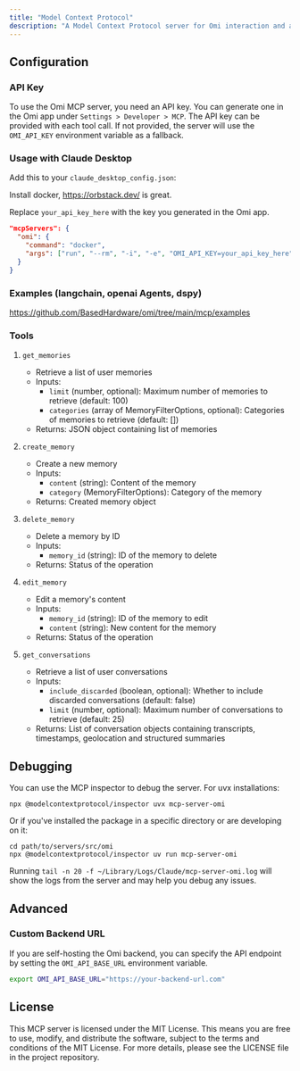 ```yaml
---
title: "Model Context Protocol"
description: "A Model Context Protocol server for Omi interaction and automation. This server provides tools to read, search, and manipulate Memories and Conversations."
---
```



## Configuration

### API Key

To use the Omi MCP server, you need an API key. You can generate one in the Omi app under `Settings > Developer > MCP`. The API key can be provided with each tool call. If not provided, the server will use the `OMI_API_KEY` environment variable as a fallback.

### Usage with Claude Desktop

Add this to your `claude_desktop_config.json`:

Install docker, https://orbstack.dev/ is great.

Replace `your_api_key_here` with the key you generated in the Omi app.

```json
"mcpServers": {
  "omi": {
    "command": "docker",
    "args": ["run", "--rm", "-i", "-e", "OMI_API_KEY=your_api_key_here", "omiai/mcp-server"]
  }
}
```

### Examples (langchain, openai Agents, dspy)

https://github.com/BasedHardware/omi/tree/main/mcp/examples


### Tools
1. `get_memories`
   - Retrieve a list of user memories
   - Inputs:
     - `limit` (number, optional): Maximum number of memories to retrieve (default: 100)
     - `categories` (array of MemoryFilterOptions, optional): Categories of memories to retrieve (default: [])
   - Returns: JSON object containing list of memories

2. `create_memory`
   - Create a new memory
   - Inputs:
     - `content` (string): Content of the memory
     - `category` (MemoryFilterOptions): Category of the memory
   - Returns: Created memory object

3. `delete_memory`
   - Delete a memory by ID
   - Inputs:
     - `memory_id` (string): ID of the memory to delete
   - Returns: Status of the operation

4. `edit_memory`
   - Edit a memory's content
   - Inputs:
     - `memory_id` (string): ID of the memory to edit
     - `content` (string): New content for the memory
   - Returns: Status of the operation

5. `get_conversations`
   - Retrieve a list of user conversations
   - Inputs:
     - `include_discarded` (boolean, optional): Whether to include discarded conversations (default: false)
     - `limit` (number, optional): Maximum number of conversations to retrieve (default: 25)
   - Returns: List of conversation objects containing transcripts, timestamps, geolocation and structured summaries

## Debugging

You can use the MCP inspector to debug the server. For uvx installations:

```
npx @modelcontextprotocol/inspector uvx mcp-server-omi
```

Or if you've installed the package in a specific directory or are developing on it:

```
cd path/to/servers/src/omi
npx @modelcontextprotocol/inspector uv run mcp-server-omi
```

Running `tail -n 20 -f ~/Library/Logs/Claude/mcp-server-omi.log` will show the logs from the server and may
help you debug any issues.

## Advanced

### Custom Backend URL

If you are self-hosting the Omi backend, you can specify the API endpoint by setting the `OMI_API_BASE_URL` environment variable.

```bash
export OMI_API_BASE_URL="https://your-backend-url.com"
```

## License

This MCP server is licensed under the MIT License. This means you are free to use, modify, and distribute the software, subject to the terms and conditions of the MIT License. For more details, please see the LICENSE file in the project repository.
